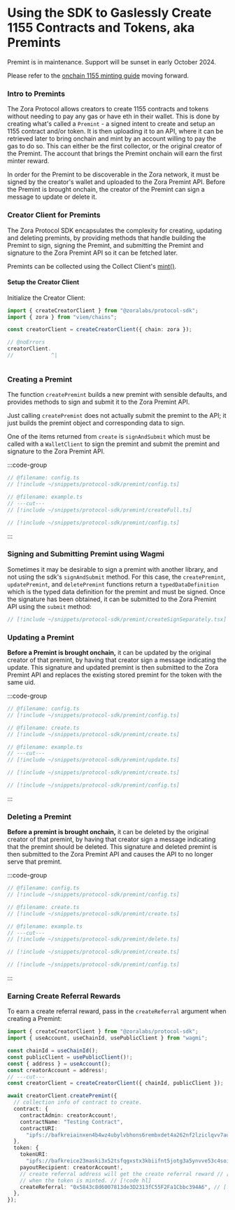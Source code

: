 
# Using the SDK to Gaslessly Create 1155 Contracts and Tokens, aka Premints

<Callout type="warning">
  Premint is in maintenance. Support will be sunset in early October 2024.
  
  Please refer to the [onchain 1155 minting guide](/protocol-sdk/creator/onchain) moving forward.
</Callout>


### Intro to Premints

The Zora Protocol allows creators to create 1155 contracts and tokens without needing to pay any gas or have eth in their wallet. This
is done by creating what's called a `Premint` - a signed intent to create and setup an 1155 contract and/or token.
It is then uploading it to an API, where it can be retrieved later to bring onchain and mint by an account willing to pay the gas to do so.  This can either be the first collector, or the
original creator of the Premint. The account that brings the Premint onchain will earn the first minter reward.

In order for the Premint to be discoverable in the Zora network, it must be signed by the creator's wallet and uploaded to the Zora Premint API.
Before the Premint is brought onchain, the creator of the Premint can sign a message to update or delete it.

### Creator Client for Premints

The Zora Protocol SDK encapsulates the complexity for creating, updating and deleting premints, by providing methods that handle
building the Premint to sign, signing the Premint, and submitting the Premint and signature to the Zora Premint API so it can be fetched later.

Premints can be collected using the Collect Client's [mint()](/protocol-sdk/collect/mint).

#### Setup the Creator Client

Initialize the Creator Client:

```ts twoslash
import { createCreatorClient } from "@zoralabs/protocol-sdk";
import { zora } from "viem/chains";

const creatorClient = createCreatorClient({ chain: zora });

// @noErrors
creatorClient.
//            ^|



```

### Creating a Premint

The function `createPremint` builds a new premint with sensible defaults, and provides methods to
sign and submit it to the Zora Premint API.

Just calling `createPremint` does not actually submit the premint to the API; it just builds the premint object and corresponding data to sign.

One of the items returned from `create` is `signAndSubmit` which must be called with a `WalletClient` to sign the premint and submit the premint and signature to the Zora Premint API.

:::code-group

```ts twoslash [example.ts]
// @filename: config.ts
// [!include ~/snippets/protocol-sdk/premint/config.ts]

// @filename: example.ts
// ---cut---
// [!include ~/snippets/protocol-sdk/premint/createFull.ts]
```

```ts twoslash [config.ts]
// [!include ~/snippets/protocol-sdk/premint/config.ts]
```

:::

### Signing and Submitting Premint using Wagmi

Sometimes it may be desirable to sign a premint with another library, and not using the sdk's `signAndSubmit` method.
For this case, the `createPremint`, `updatePremint`, and `deletePremint` functions return a `typedDataDefinition` which is the typed data definition for the premint and must be signed.
Once the signature has been obtained, it can be submitted to the Zora Premint API using the `submit` method:

```ts twoslash
// [!include ~/snippets/protocol-sdk/premint/createSignSeparately.tsx]
```

### Updating a Premint

**Before a Premint is brought onchain,** it can be updated by the original creator of that premint, by having that creator sign a message indicating the update.
This signature and updated premint is then submitted to the Zora Premint API and replaces the existing stored premint for the token
with the same uid.

:::code-group

```ts twoslash [example.ts]
// @filename: config.ts
// [!include ~/snippets/protocol-sdk/premint/config.ts]

// @filename: create.ts
// [!include ~/snippets/protocol-sdk/premint/create.ts]

// @filename: example.ts
// ---cut---
// [!include ~/snippets/protocol-sdk/premint/update.ts]
```

```ts twoslash [simpleCreate.ts]
// [!include ~/snippets/protocol-sdk/premint/create.ts]
```

```ts twoslash [config.ts]
// [!include ~/snippets/protocol-sdk/premint/config.ts]
```

:::

### Deleting a Premint

**Before a premint is brought onchain,** it can be deleted by the original creator of that premint, by having that creator sign a message indicating that
the premint should be deleted.
This signature and deleted premint is then submitted to the Zora Premint API and causes the API to no longer serve that premint.

:::code-group

```ts twoslash [example.ts]
// @filename: config.ts
// [!include ~/snippets/protocol-sdk/premint/config.ts]

// @filename: create.ts
// [!include ~/snippets/protocol-sdk/premint/create.ts]

// @filename: example.ts
// ---cut---
// [!include ~/snippets/protocol-sdk/premint/delete.ts]
```

```ts twoslash [create.ts]
// [!include ~/snippets/protocol-sdk/premint/create.ts]
```

```ts twoslash [config.ts]
// [!include ~/snippets/protocol-sdk/premint/config.ts]
```

:::


### Earning Create Referral Rewards

To earn a create referral reward, pass in the `createReferral` argument when creating a Premint:

```ts twoslash
import { createCreatorClient } from "@zoralabs/protocol-sdk";
import { useAccount, useChainId, usePublicClient } from "wagmi";

const chainId = useChainId();
const publicClient = usePublicClient()!;
const { address } = useAccount();
const creatorAccount = address!;
// ---cut---
const creatorClient = createCreatorClient({ chainId, publicClient });

await creatorClient.createPremint({
  // collection info of contract to create. 
  contract: {
    contractAdmin: creatorAccount!,
    contractName: "Testing Contract",
    contractURI:
      "ipfs://bafkreiainxen4b4wz4ubylvbhons6rembxdet4a262nf2lziclqvv7au3e",
  },
  token: {
    tokenURI:
      "ipfs://bafkreice23maski3x52tsfqgxstx3kbiifnt5jotg3a5ynvve53c4soi2u",
    payoutRecipient: creatorAccount!,
    // create referral address will get the create referral reward // [!code hl]
    // when the token is minted. // [!code hl]
    createReferral: "0x5843c8d6007813de3D2313fC55F2Fa1Cbbc394A6", // [!code hl]
  },
});
```
